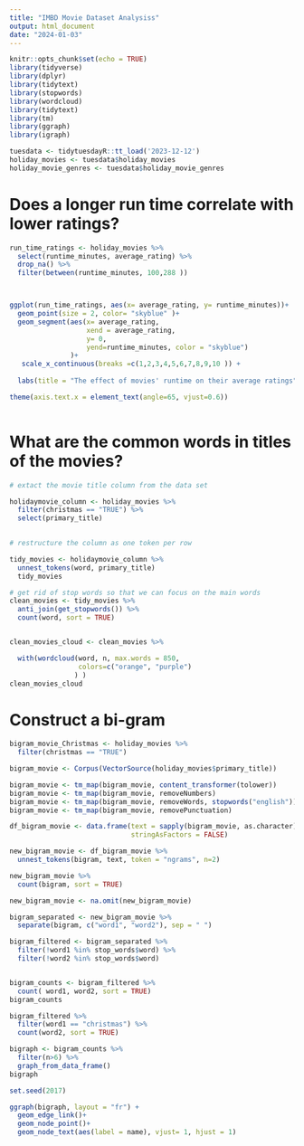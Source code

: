 ```yaml
---
title: "IMBD Movie Dataset Analysiss"
output: html_document
date: "2024-01-03"
---
```


```r
knitr::opts_chunk$set(echo = TRUE)
library(tidyverse)
library(dplyr)
library(tidytext)
library(stopwords)
library(wordcloud)
library(tidytext)
library(tm)
library(ggraph)
library(igraph)
```

```r
tuesdata <- tidytuesdayR::tt_load('2023-12-12')
holiday_movies <- tuesdata$holiday_movies
holiday_movie_genres <- tuesdata$holiday_movie_genres
```

# Does a longer run time correlate with lower ratings?

```r

run_time_ratings <- holiday_movies %>%
  select(runtime_minutes, average_rating) %>%
  drop_na() %>%
  filter(between(runtime_minutes, 100,288 ))



ggplot(run_time_ratings, aes(x= average_rating, y= runtime_minutes))+
  geom_point(size = 2, color= "skyblue" )+
  geom_segment(aes(x= average_rating,
                   xend = average_rating,
                   y= 0,
                   yend=runtime_minutes, color = "skyblue")
               )+ 
   scale_x_continuous(breaks =c(1,2,3,4,5,6,7,8,9,10 )) +
  
  labs(title = "The effect of movies' runtime on their average ratings")

theme(axis.text.x = element_text(angle=65, vjust=0.6))
  


```


# What are the common words in titles of the movies?

```r
# extact the movie title column from the data set 

holidaymovie_column <- holiday_movies %>%
  filter(christmas == "TRUE") %>%
  select(primary_title) 
  

# restructure the column as one token per row

tidy_movies <- holidaymovie_column %>%
  unnest_tokens(word, primary_title)
  tidy_movies
```



```r
# get rid of stop words so that we can focus on the main words 
clean_movies <- tidy_movies %>%
  anti_join(get_stopwords()) %>%
  count(word, sort = TRUE)



```

```r
clean_movies_cloud <- clean_movies %>%

  with(wordcloud(word, n, max.words = 850,
                 colors=c("orange", "purple")
                ) )
clean_movies_cloud
```

# Construct a bi-gram 

```r


bigram_movie_Christmas <- holiday_movies %>%
  filter(christmas == "TRUE")

bigram_movie <- Corpus(VectorSource(holiday_movies$primary_title))

bigram_movie <- tm_map(bigram_movie, content_transformer(tolower))
bigram_movie <- tm_map(bigram_movie, removeNumbers)
bigram_movie <- tm_map(bigram_movie, removeWords, stopwords("english"))
bigram_movie <- tm_map(bigram_movie, removePunctuation)

df_bigram_movie <- data.frame(text = sapply(bigram_movie, as.character),
                              stringAsFactors = FALSE)

new_bigram_movie <- df_bigram_movie %>%
  unnest_tokens(bigram, text, token = "ngrams", n=2)

new_bigram_movie %>%
  count(bigram, sort = TRUE)  

new_bigram_movie <- na.omit(new_bigram_movie)

bigram_separated <- new_bigram_movie %>%
  separate(bigram, c("word1", "word2"), sep = " ")

bigram_filtered <- bigram_separated %>%
  filter(!word1 %in% stop_words$word) %>%
  filter(!word2 %in% stop_words$word)


bigram_counts <- bigram_filtered %>%
  count( word1, word2, sort = TRUE)
bigram_counts

bigram_filtered %>%
  filter(word1 == "christmas") %>%
  count(word2, sort = TRUE)

bigraph <- bigram_counts %>%
  filter(n>6) %>%
  graph_from_data_frame()
bigraph

set.seed(2017)

ggraph(bigraph, layout = "fr") +
  geom_edge_link()+
  geom_node_point()+
  geom_node_text(aes(label = name), vjust= 1, hjust = 1)





```

